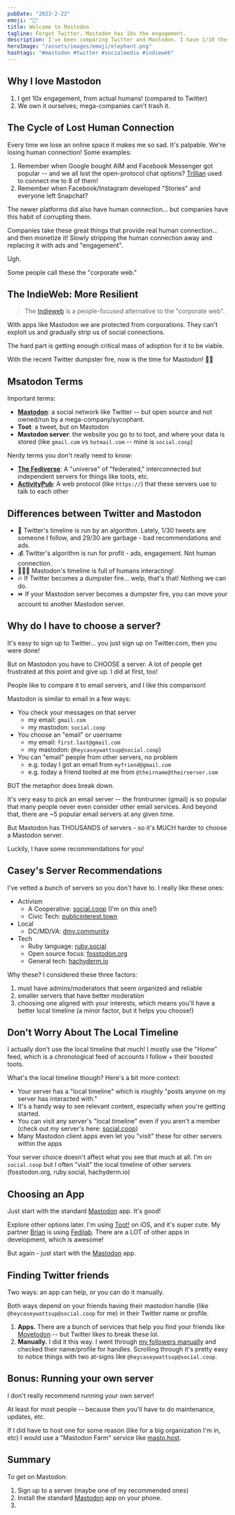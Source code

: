 ```yaml
---
pubDate: "2023-2-22"
emoji: "🐘"
title: Welcome to Mastodon
tagline: Forget Twitter, Mastodon has 10x the engagement.
description: I've been comparing Twitter and Mastodon. I have 1/10 the followers but TEN TIMES the engagement. From real humans!!
heroImage: "/assets/images/emoji/elephant.png"
hashtags: "#mastodon #twitter #socialmedia #indieweb"
---
```


## Why I love Mastodon

1. I get 10x engagement, from actual humans! (compared to Twitter)
2. We own it ourselves; mega-companies can't trash it.

## The Cycle of Lost Human Connection

Every time we lose an online space it makes me so sad. It's palpable. We're losing human connection! Some examples:

1. Remember when Google bought AIM and Facebook Messenger got popular -- and we all lost the open-protocol chat options? [Trillian](https://www.trillian.im/) used to connect me to 8 of them!
2. Remember when Facebook/Instagram developed "Stories" and everyone left Snapchat?

The newer platforms did also have human connection... but companies have this habit of corrupting them.

Companies take these great things that provide real human connection... and then monetize it! Slowly stripping the human connection away and replacing it with ads and "engagement".

Ugh.

Some people call these the "corporate web."

## The IndieWeb: More Resilient

> The [Indieweb](https://indieweb.org/) is a people-focused alternative to the "corporate web".

With apps like Mastodon we are protected from corporations. They can't exploit us and gradually strip us of social connections.

The hard part is getting enough critical mass of adoption for it to be viable.

With the recent Twitter dumpster fire, now is the time for Mastodon! 👏🏻

## Msatodon Terms

Important terms:

- [**Mastodon**](https://joinmastodon.org/): a social network like Twitter -- but open source and not owned/run by a mega-company/sycophant.
- **Toot**: a tweet, but on Mastodon
- **Mastodon server**: the website you go to to toot, and where your data is stored (like `gmail.com` vs `hotmail.com` -- mine is `social.coop`)

Nerdy terms you don't really need to know:

- [**The Fediverse**](https://en.wikipedia.org/wiki/Fediverse): A "universe" of "federated," interconnected but independent servers for things like toots, etc.
- [**ActivityPub**](https://en.wikipedia.org/wiki/ActivityPub): A web protocol (like `https://`) that these servers use to talk to each other

## Differences between Twitter and Mastodon

- 🚮 Twitter's timeline is run by an algorithm. Lately, 1/30 tweets are someone I follow, and 29/30 are garbage - bad recommendations and ads.
- 💰 Twitter's algorithm is run for profit - ads, engagement. Not human connection.
- 🧍🏻‍♂️ Mastodon's timeline is full of humans interacting!
- 🔥 If Twitter becomes a dumpster fire... welp, that's that! Nothing we can do.
- ⏩ If your Mastodon server becomes a dumpster fire, you can move your account to another Mastodon server.

## Why do I have to choose a server?

It's easy to sign up to Twitter... you just sign up on Twitter.com, then you were done!

But on Mastodon you have to CHOOSE a server. A lot of people get frustrated at this point and give up. I did at first, too!

People like to compare it to email servers, and I like this comparison!

Mastodon is similar to email in a few ways:

- You check your messages on that server
  - my email: `gmail.com`
  - my mastodon: `social.coop`
- You choose an "email" or username
  - my email: `first.last@gmail.com`
  - my mastodon: `@heycaseywattsup@social.coop`)
- You can "email" people from other servers, no problem
  - e.g. today I got an email from `myfriend@gmail.com`
  - e.g. today a friend tooted at me from `@theirname@theirserver.com`

BUT the metaphor does break down.

It's very easy to pick an email server -- the frontrunner (gmail) is so popular that many people never even consider other email services. And beyond that, there are ~5 popular email servers at any given time.

But Mastodon has THOUSANDS of servers - so it's MUCH harder to choose a Mastodon server.

Luckily, I have some recommendations for you!

## Casey's Server Recommendations

I've vetted a bunch of servers so you don't have to. I really like these ones:

- Activism
  - A Cooperative: [social.coop](https://social.coop) (I'm on this one!)
  - Civic Tech: [publicinterest.town](https://publicinterest.town)
- Local
  - DC/MD/VA: [dmv.community](https://dmv.community)
- Tech
  - Ruby language: [ruby.social](https://ruby.social)
  - Open source focus: [fosstodon.org](https://fosstodon.org)
  - General tech: [hachyderm.io](https://hachyderm.io)

Why these? I considered these three factors:

1. must have admins/moderators that seem organized and reliable
2. smaller servers that have better moderation
3. choosing one aligned with your interests, which means you'll have a better local timeline (a minor factor, but it helps you choose!)

## Don't Worry About The Local Timeline

I actually don't use the local timeline that much! I mostly use the "Home" feed, which is a chronological feed of accounts I follow + their boosted toots.

What's the local timeline though? Here's a bit more context:

- Your server has a "local timeline" which is roughly "posts anyone on my server has interacted with."
- It's a handy way to see relevant content, especially when you're getting started.
- You can visit any server's "local timeline" even if you aren't a member (check out my server's here: [social.coop](https://social.coop))
- Many Mastodon client apps even let you "visit" these for other servers within the apps

Your server choice doesn't affect what you see that much at all. I'm on `social.coop` but I often "visit" the local timeline of other servers (fosstodon.org, ruby.social, hachyderm.io)

## Choosing an App

Just start with the standard [Mastodon](https://joinmastodon.org/apps) app. It's good!

Explore other options later. I'm using [Toot!](https://apps.apple.com/us/app/toot-for-mastodon/id1229021451) on iOS, and it's super cute. My partner [Brian](https://sketchee.com/) is using [Fedilab](https://fedilab.app/). There are a LOT of other apps in development, which is awesome!

But again - just start with the [Mastodon](https://joinmastodon.org/apps) app.

## Finding Twitter friends

Two ways: an app can help, or you can do it manually.

Both ways depend on your friends having their mastodon handle (like `@heycaseywattsup@social.coop` for me) in their Twitter name or profile.

1. **Apps.** There are a bunch of services that help you find your friends like [Movetodon](https://movetodon.org/) -- but Twitter likes to break these lol.
2. **Manually.** I did it this way. I went through [my followers manually](https://twitter.com/heycaseywattsup/following) and checked their name/profile for handles. Scrolling through it's pretty easy to notice things with two at-signs like `@heycaseywattsup@social.coop`.

## Bonus: Running your own server

I don't really recommend running your own server!

At least for most people -- because then you'll have to do maintenance, updates, etc.

If I did have to host one for some reason (like for a big organization I'm in, etc) I would use a "Mastodon Farm" service like [masto.host](https://masto.host/).

## Summary

To get on Mastodon:

1. Sign up to a server (maybe one of my recommended ones)
2. Install the standard [Mastodon](https://joinmastodon.org/apps) app on your phone.
3.
